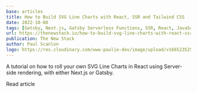 ```yaml
---
base: articles
title: How to Build SVG Line Charts with React, SSR and Tailwind CSS
date: 2022-10-08
tags: [Gatsby, Next.js, Gatsby Serverless Functions, SSR, React, JavaScript, SVG, Tailwind]
url: https://thenewstack.io/how-to-build-svg-line-charts-with-react-ssr-and-tailwind-css/
publication: The New Stack
author: Paul Scanlon
logo: https://res.cloudinary.com/www-paulie-dev/image/upload/v1665235257/paulie.dev/Logos/tns-logo_miu6qk.png
---
```


A tutorial on how to roll your own SVG Line Charts in React using Server-side rendering, with either Next.js or Gatsby.

<CtaExternal href='https://thenewstack.io/how-to-build-svg-line-charts-with-react-ssr-and-tailwind-css/'>
  Read article
</CtaExternal>
